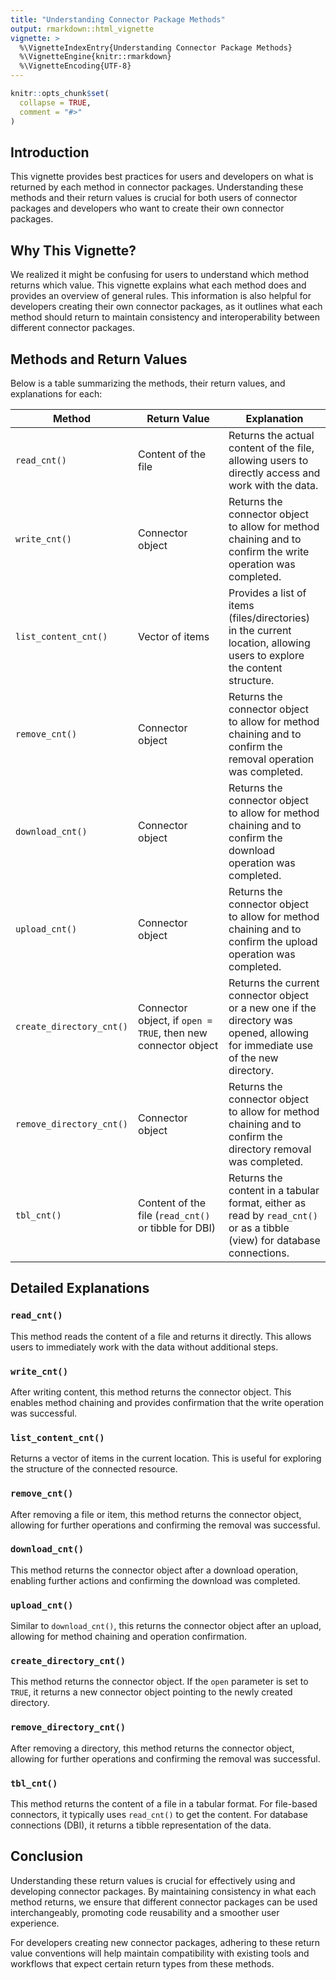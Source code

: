 ```yaml
---
title: "Understanding Connector Package Methods"
output: rmarkdown::html_vignette
vignette: >
  %\VignetteIndexEntry{Understanding Connector Package Methods}
  %\VignetteEngine{knitr::rmarkdown}
  %\VignetteEncoding{UTF-8}
---
```


```r
knitr::opts_chunk$set(
  collapse = TRUE,
  comment = "#>"
)
```

## Introduction

This vignette provides best practices for users and developers on what is returned by each method in connector packages. Understanding these methods and their return values is crucial for both users of connector packages and developers who want to create their own connector packages.

## Why This Vignette?

We realized it might be confusing for users to understand which method returns which value. This vignette explains what each method does and provides an overview of general rules. This information is also helpful for developers creating their own connector packages, as it outlines what each method should return to maintain consistency and interoperability between different connector packages.

## Methods and Return Values

Below is a table summarizing the methods, their return values, and explanations for each:

| Method | Return Value | Explanation |
|--------|--------------|-------------|
| `read_cnt()` | Content of the file | Returns the actual content of the file, allowing users to directly access and work with the data. |
| `write_cnt()` | Connector object | Returns the connector object to allow for method chaining and to confirm the write operation was completed. |
| `list_content_cnt()` | Vector of items | Provides a list of items (files/directories) in the current location, allowing users to explore the content structure. |
| `remove_cnt()` | Connector object | Returns the connector object to allow for method chaining and to confirm the removal operation was completed. |
| `download_cnt()` | Connector object | Returns the connector object to allow for method chaining and to confirm the download operation was completed. |
| `upload_cnt()` | Connector object | Returns the connector object to allow for method chaining and to confirm the upload operation was completed. |
| `create_directory_cnt()` | Connector object, if `open = TRUE`, then new connector object | Returns the current connector object or a new one if the directory was opened, allowing for immediate use of the new directory. |
| `remove_directory_cnt()` | Connector object | Returns the connector object to allow for method chaining and to confirm the directory removal was completed. |
| `tbl_cnt()` | Content of the file (`read_cnt()` or tibble for DBI) | Returns the content in a tabular format, either as read by `read_cnt()` or as a tibble (view) for database connections. |

## Detailed Explanations

### `read_cnt()`
This method reads the content of a file and returns it directly. This allows users to immediately work with the data without additional steps.

### `write_cnt()`
After writing content, this method returns the connector object. This enables method chaining and provides confirmation that the write operation was successful.

### `list_content_cnt()`
Returns a vector of items in the current location. This is useful for exploring the structure of the connected resource.

### `remove_cnt()`
After removing a file or item, this method returns the connector object, allowing for further operations and confirming the removal was successful.

### `download_cnt()`
This method returns the connector object after a download operation, enabling further actions and confirming the download was completed.

### `upload_cnt()`
Similar to `download_cnt()`, this returns the connector object after an upload, allowing for method chaining and operation confirmation.

### `create_directory_cnt()`
This method returns the connector object. If the `open` parameter is set to `TRUE`, it returns a new connector object pointing to the newly created directory.

### `remove_directory_cnt()`
After removing a directory, this method returns the connector object, allowing for further operations and confirming the removal was successful.

### `tbl_cnt()`
This method returns the content of a file in a tabular format. For file-based connectors, it typically uses `read_cnt()` to get the content. For database connections (DBI), it returns a tibble representation of the data.

## Conclusion

Understanding these return values is crucial for effectively using and developing connector packages. By maintaining consistency in what each method returns, we ensure that different connector packages can be used interchangeably, promoting code reusability and a smoother user experience.

For developers creating new connector packages, adhering to these return value conventions will help maintain compatibility with existing tools and workflows that expect certain return types from these methods.

